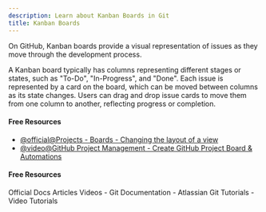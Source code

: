 ```yaml
---
description: Learn about Kanban Boards in Git
title: Kanban Boards
---
```


On GitHub, Kanban boards provide a visual representation of issues as they move through the development process.

A Kanban board typically has columns representing different stages or states, such as "To-Do", "In-Progress", and "Done". Each issue is represented by a card on the board, which can be moved between columns as its state changes. Users can drag and drop issue cards to move them from one column to another, reflecting progress or completion.

#### Free Resources

- [@official@Projects - Boards - Changing the layout of a view](https://docs.github.com/en/issues/planning-and-tracking-with-projects/customizing-views-in-your-project/changing-the-layout-of-a-view)
- [@video@GitHub Project Management - Create GitHub Project Board & Automations](https://www.youtube.com/watch?v=oPQgFxHcjAw)

#### Free Resources

<Tabs defaultValue="official">
<TabsList>
<TabsTrigger value="official">Official Docs</TabsTrigger>
<TabsTrigger value="article">Articles</TabsTrigger>
<TabsTrigger value="video">Videos</TabsTrigger>
</TabsList>

<TabsContent value="official">
- <Link href="https://git-scm.com/docs">Git Documentation</Link>
</TabsContent>
<TabsContent value="article">
- <Link href="https://www.atlassian.com/git/tutorials">Atlassian Git Tutorials</Link>
</TabsContent>
<TabsContent value="video">
- <Link href="https://www.youtube.com/results?search_query=git+kanban-boards+tutorial">Video Tutorials</Link>
</TabsContent>
</Tabs>
